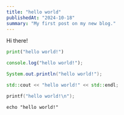 ```yaml
---
title: "hello world"
publishedAt: "2024-10-18"
summary: "My first post on my new blog."
---
```


Hi there!

```python
print("hello world!")
```

```javascript
console.log("hello world!");
```

```java
System.out.println("hello world!");
```

```cpp
std::cout << "hello world!" << std::endl;
```

```c
printf("hello world!\n");
```

```shell
echo "hello world!"
```
